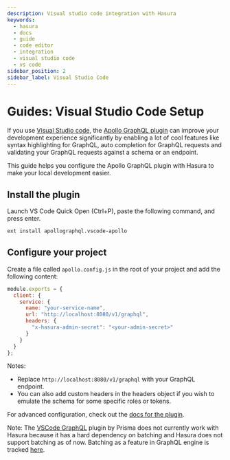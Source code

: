 ```yaml
---
description: Visual studio code integration with Hasura
keywords:
  - hasura
  - docs
  - guide
  - code editor
  - integration
  - visual studio code
  - vs code
sidebar_position: 2
sidebar_label: Visual Studio Code
---
```


# Guides: Visual Studio Code Setup

If you use [Visual Studio code](https://code.visualstudio.com/), the
[Apollo GraphQL plugin](https://marketplace.visualstudio.com/items?itemName=apollographql.vscode-apollo)
can improve your development experience significantly by enabling a lot
of cool features like syntax highlighting for GraphQL, auto completion
for GraphQL requests and validating your GraphQL requests against a
schema or an endpoint.

This guide helps you configure the Apollo GraphQL plugin with Hasura to
make your local development easier.

## Install the plugin

Launch VS Code Quick Open (Ctrl+P), paste the following command, and
press enter.

```bash
ext install apollographql.vscode-apollo
```

## Configure your project

Create a file called `apollo.config.js` in the root of your project and
add the following content:

```javascript
module.exports = {
  client: {
    service: {
      name: "your-service-name",
      url: "http://localhost:8080/v1/graphql",
      headers: {
        "x-hasura-admin-secret": "<your-admin-secret>"
      }
    }
  }
};
```

Notes:

-   Replace `http://localhost:8080/v1/graphql` with your GraphQL
    endpoint.
-   You can also add custom headers in the headers object if you wish to
    emulate the schema for some specific roles or tokens.

For advanced configuration, check out the [docs for the plugin](https://marketplace.visualstudio.com/items?itemName=apollographql.vscode-apollo).

Note: The [VSCode GraphQL](https://github.com/prisma/vscode-graphql)
plugin by Prisma does not currently work with Hasura because it has a
hard dependency on batching and Hasura does not support batching as of
now. Batching as a feature in GraphQL engine is tracked
[here](https://github.com/hasura/graphql-engine/issues/1812).
